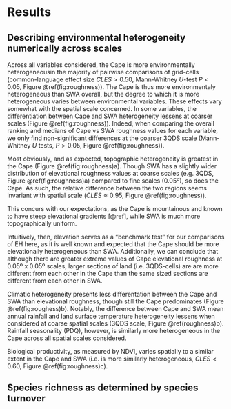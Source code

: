 # Results

## Describing environmental heterogeneity numerically across scales

Across all variables considered, the Cape is more environmentally heterogeneous<!--(i.e. grid-cells are more different from each of their neighbouring cells)-->in the majority of pairwise comparisons of grid-cells (common-language effect size $CLES > 0.50$, Mann-Whitney $U$-test $P < 0.05$, Figure \@ref(fig:roughness)).
The Cape is thus more environmentaly heterogeneous than SWA overall, but the degree to which it is more heterogeneous varies between environmental variables.
These effects vary somewhat with the spatial scale concerned.
In some variables, the differentiation between Cape and SWA heterogeneity lessens at coarser scales (Figure \@ref(fig:roughness)).
Indeed, when comparing the overall ranking and medians of Cape vs SWA roughness values for each variable, we only find non-significant differences at the coarser 3QDS scale (Mann-Whitney $U$ tests, $P > 0.05$, Figure \@ref(fig:roughness)).

Most obviously, and as expected, topographic heterogeneity is greatest in the Cape (Figure \@ref(fig:roughness)a)<!--SWA is _flat_! [@ref]-->.
Though SWA has a slightly wider distribution of elevational roughness values at coarse scales (e.g. 3QDS, Figure \@ref(fig:roughness)a) compared to fine scales (0.05º), so does the Cape.
As such, the relative difference between the two regions seems invariant with spatial scale ($CLES \approx 0.95$, Figure \@ref(fig:roughness)).

This concurs with our expectations, as the Cape is mountainous and known to have steep elevational gradients [@ref], while SWA is much more topographically uniform.

Intuitively, then, elevation serves as a "benchmark test" for our comparisons of EH here, as it is well known and expected that the Cape should be more elevationally heterogeneous than SWA.
Additionally, we can conclude that although there are greater extreme values of Cape elevational roughness at 0.05º x 0.05º scales, larger sections of land (i.e. 3QDS-cells) are are more different from each other in the Cape than the same sized sections are different from each other in SWA.

Climatic heterogeneity presents less differentation between the Cape and SWA than elevational roughness, though still the Cape predominates (Figure \@ref(fig:roughess)b).
Notably, the difference between Cape and SWA mean annual rainfall and land surface temperature heterogeneity lessens when considered at coarse spatial scales (3QDS scale, Figure \@ref(roughness)b).
Rainfall seasonality (PDQ), however, is similarly more heterogeneous in the Cape across all spatial scales considered.

Biological productivity, as measured by NDVI, varies spatially to a similar extent in the Cape and SWA (i.e. is more similarly heterogeneous, $CLES < 0.60$, Figure \@ref(fig:roughness)c).



<!--TODO: interpret the similar spread of values + less-often-different-median roughness at coarser scales-->

<!--

...

Furthermore, regarding elevation, the Cape is shown here to be more rough than SWA.
But, we move from at fine scales having some overlap in the roughness values, which have relatively great spread in both regions, to much less overlap at coarser scales (where the spread of values is lesser).
This leads us to think about: overlap and spread (below).

...

There is overlap in the range of roughness values observed in the Cape and SWA for each environmental variable especially at finer spatial scales.
Also, the range of values observed is also itself greater at finer spatial scales.

...

Consulting Figure \@ref(fig:roughness)B,D:This elaborates on the overlap and spread idea from earlier, where now we can see that generally the spread of observed roughness values is more similar in magnitude between the two regions at coarser scales, and more different at finer scales.
Though this plot is illustrative only and derived from Figure \@ref(fig:roughness-violins), we can see it mirror how SWA has a greater range of roughness values in soil variables (and, Re: Figure \@ref(fig:roughness)B,D, we know a general roughness at least as high as the Cape's in those too!).

Elevation, PDQ: Cape is rougher and has a greater range of roughnesses (Figure \@ref(fig:roughness)A,C, \@ref(fig:roughness)B,D) at all scales, especially at finer scales.

Clay, soil C, pH: Extreme values of roughness observed very high in SWA.

-->

## Species richness as determined by species turnover <!--TODO:Reword-->
